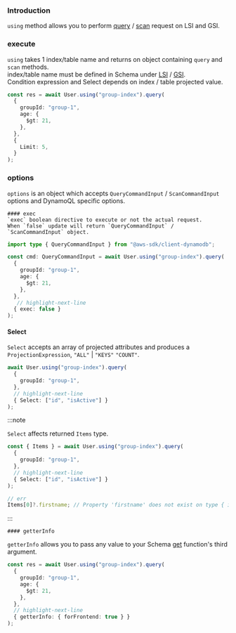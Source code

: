 ### Introduction
`using` method allows you to perform [query](./query) / [scan](./scan) request on LSI and GSI.



### execute

`using` takes 1 index/table name and returns on object containing `query` and `scan` methods.  
index/table name must be defined in Schema under [LSI](/docs/schema/data-types/String#--lsi) / [GSI](/docs/schema/data-types/String#--gsi).  
Condition expression and Select depends on index / table projected value.




```ts
const res = await User.using("group-index").query(
  {
    groupId: "group-1",
    age: {
      $gt: 21,
    },
  },
  {
    Limit: 5,
  }
);
```



### options

`options` is an object which accepts `QueryCommandInput` / `ScanCommandInput` options and DynamoQL specific options.


    #### exec
    `exec` boolean directive to execute or not the actual request.  
    When `false` update will return `QueryCommandInput` / `ScanCommandInput` object.


```ts
import type { QueryCommandInput } from "@aws-sdk/client-dynamodb";

const cmd: QueryCommandInput = await User.using("group-index").query(
  {
    groupId: "group-1",
    age: {
      $gt: 21,
    },
  },
   // highlight-next-line
  { exec: false }
);
```

 #### Select

`Select` accepts an array of projected attributes and produces a `ProjectionExpression`, `"ALL"` | `"KEYS"` `"COUNT"`.


```ts
await User.using("group-index").query(
  {
    groupId: "group-1",
  },
  // highlight-next-line
  { Select: ["id", "isActive"] }
);
```


:::note

`Select` affects returned `Items` type.

```ts
const { Items } = await User.using("group-index").query(
  {
    groupId: "group-1",
  },
  // highlight-next-line
  { Select: ["id", "isActive"] }
);

// err
Items[0]?.firstname; // Property 'firstname' does not exist on type { id: string; isActive?:boolean } ...
```

:::


    #### getterInfo

`getterInfo` allows you to pass any value to your Schema [get](/docs/schema/data-types/String#--get) function's third argument.

```ts
const res = await User.using("group-index").query(
  {
    groupId: "group-1",
    age: {
      $gt: 21,
    },
  },
  // highlight-next-line
  { getterInfo: { forFrontend: true } }
);
```